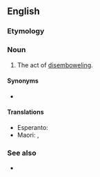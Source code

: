 ==English==

===Etymology===
{{suffix|en|disembowel|ment}}

===Noun===
{{en-noun|~}}

# The act of [[disembowel]]ing.

====Synonyms====
* {{l|en|evisceration}}

====Translations====
{{trans-top|the act of disembowelling}}
* Esperanto: {{t|eo|sentripigado}}
* Maori: {{t|mi|tuakanga}}, {{t|mi|hāparangitanga}}
{{trans-mid}}
{{trans-bottom}}

===See also===
* {{l|en|hanged, drawn and quartered}}